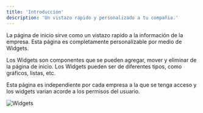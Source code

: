 ```yaml
---
title: 'Introducción'
description: 'Un vistazo rapido y personalizado a tu compañia.'
---
```


La página de inicio sirve como un vistazo rapido a la información de la empresa.
Esta página es completamente personalizable por medio de Widgets.

Los Widgets son componentes que se pueden agregar, mover y eliminar de la página de inicio. Los Widgets pueden ser de diferentes tipos, como gráficos, listas, etc.

Esta página es independiente por cada empresa a la que se tenga acceso y los widgets varian acorde a los permisos del usuario.

<img
  className="block"
  src="/images/widgets-es.png"
  alt="Widgets"
/>